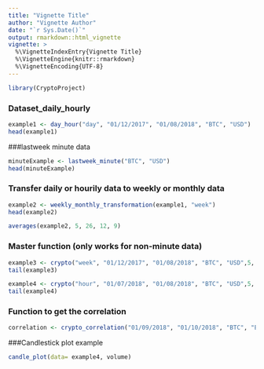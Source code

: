 ```yaml
---
title: "Vignette Title"
author: "Vignette Author"
date: "`r Sys.Date()`"
output: rmarkdown::html_vignette
vignette: >
  %\VignetteIndexEntry{Vignette Title}
  %\VignetteEngine{knitr::rmarkdown}
  %\VignetteEncoding{UTF-8}
---
```


```r
library(CryptoProject)
```


### Dataset_daily_hourly

```r
example1 <- day_hour("day", "01/12/2017", "01/08/2018", "BTC", "USD")
head(example1)
```

###lastweek minute data


```r

minuteExample <- lastweek_minute("BTC", "USD")
head(minuteExample)

```


### Transfer daily or hourily data to weekly or monthly data


```r
example2 <- weekly_monthly_transformation(example1, "week")
head(example2)
```


```r
averages(example2, 5, 26, 12, 9)
```


### Master function (only works for non-minute data)

```r
example3 <- crypto("week", "01/12/2017", "01/08/2018", "BTC", "USD",5, 26, 12, 9)
tail(example3)
```

```r
example4 <- crypto("hour", "01/07/2018", "01/08/2018", "BTC", "USD",5, 26, 12, 9)
tail(example4)
```

### Function to get the correlation

```r
correlation <- crypto_correlation("01/09/2018", "01/10/2018", "BTC", "ETH")
```

###Candlestick plot example

```r
candle_plot(data= example4, volume)
```

